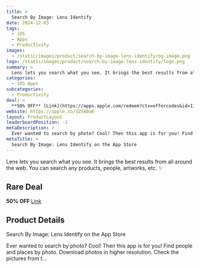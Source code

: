 ```yaml
---
title: >
  Search By Image: Lens Identify
date: 2024-12-03
tags:
  - iOS
  - Apps
  - Productivity
images:
  - /static/images/product/search-by-image-lens-identify/og-image.png
logo: /static/images/product/search-by-image-lens-identify/logo.png
summary: >
  Lens lets you search what you see. It brings the best results from all around the web. You can search any products, people, artworks, etc. ✨
categories:
  - iOS Apps
subcategories:
  - Productivity
deal: >
  **50% OFF** [Link](https://apps.apple.com/redeem?ctx=offercodes&id=1155925769&code=BLACKFRIDAY50)
website: https://apple.co/3Z5A0a6
layout: ProductLayout
leaderboardPosition: -1
metaDescription: >
  Ever wanted to search by photo? Cool! Then this app is for you! Find people and places by photo. Download photos in higher resolution. Check the pictures from t…
metaTitle: >
  ‎Search By Image: Lens Identify on the App Store
---
```

Lens lets you search what you see. It brings the best results from all around the web. You can search any products, people, artworks, etc. ✨

## Rare Deal

**50% OFF** [Link](https://apps.apple.com/redeem?ctx=offercodes&id=1155925769&code=BLACKFRIDAY50)

## Product Details

‎Search By Image: Lens Identify on the App Store

Ever wanted to search by photo? Cool! Then this app is for you! Find people and places by photo. Download photos in higher resolution. Check the pictures from t…
